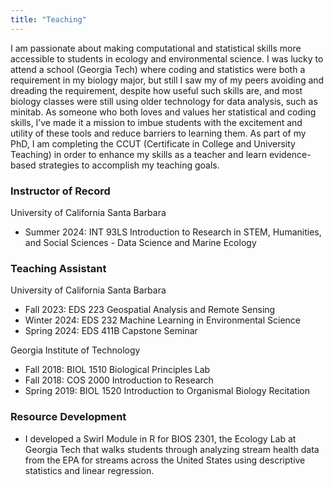 ```yaml
---
title: "Teaching"
---
```


I am passionate about making computational and statistical skills more accessible to students in ecology and environmental science. I was lucky to attend a school (Georgia Tech) where coding and statistics were both a requirement in my biology major, but still I saw my of my peers avoiding and dreading the requirement, despite how useful such skills are, and most biology classes were still using older technology for data analysis, such as minitab. As someone who both loves and values her statistical and coding skills, I've made it a mission to imbue students with the excitement and utility of these tools and reduce barriers to learning them. As part of my PhD, I am completing the CCUT (Certificate in College and University Teaching) in order to enhance my skills as a teacher and learn evidence-based strategies to accomplish my teaching goals.

### Instructor of Record

University of California Santa Barbara

* Summer 2024: INT 93LS Introduction to Research in STEM, Humanities, and Social Sciences - Data Science and Marine Ecology

### Teaching Assistant 

University of California Santa Barbara

* Fall 2023: EDS 223 Geospatial Analysis and Remote Sensing 
* Winter 2024: EDS 232 Machine Learning in Environmental Science
* Spring 2024: EDS 411B Capstone Seminar

Georgia Institute of Technology

* Fall 2018: BIOL 1510 Biological Principles Lab 
* Fall 2018: COS 2000 Introduction to Research
* Spring 2019: BIOL 1520 Introduction to Organismal Biology Recitation

### Resource Development 

* I developed a Swirl Module in R for BIOS 2301, the Ecology Lab at Georgia Tech that walks students through analyzing stream health data from the EPA for streams across the United States using descriptive statistics and linear regression. 
